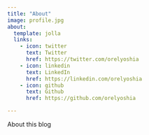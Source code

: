 ```yaml
---
title: "About"
image: profile.jpg
about:
  template: jolla
  links:
    - icon: twitter
      text: Twitter
      href: https://twitter.com/orelyoshia
    - icon: linkedin
      text: LinkedIn
      href: https://linkedin.com/orelyoshia
    - icon: github
      text: Github
      href: https://github.com/orelyoshia

---
```


About this blog
